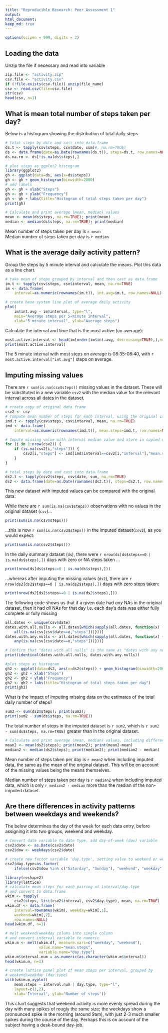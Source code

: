 ```yaml
---
title: "Reproducible Research: Peer Assessment 1"
output: 
html_document:
keep_md: true
---
```

```r
options(scipen = 999, digits = 2)
```
## Loading the data
Unzip the file if necessary and read into variable
```r
zip.file <- "activity.zip"
csv.file <- "activity.csv"
if (!file.exists(csv.file)) unzip(file_name)
csv <- read.csv(file=csv.file)
str(csv)
head(csv, n=1)
```

## What is mean total number of steps taken per day?
Below is a histogram showing the distribution of total daily steps
```r
# total steps by date and cast into data.frame
ds.t <- tapply(csv$steps, csv$date, sum)#, na.rm=TRUE)
ds <- data.frame(date=as.Date(rownames(ds.t)), steps=ds.t, row.names=NULL)
ds.na.rm <- ds[!is.na(ds$steps),]

# plot steps as ggplot2 histogram
library(ggplot2)
gh <- ggplot(data=ds, aes(x=ds$steps))
gh <- gh + geom_histogram(binwidth=2000)
# add labels
gh <- gh + xlab("Steps")
gh <- gh + ylab("Frequency")
gh <- gh + labs(title="Histogram of total steps taken per day")
print(gh)
```
``` r
# Calculate and print average (mean, median) values
mean <- mean(ds$steps, na.rm=TRUE); print(mean)
median <- median(ds$steps, na.rm=TRUE); print(median)
```
Mean number of steps taken per day is `r mean`  
Median number of steps taken per day is `r median`

## What is the average daily activity pattern?
Group the steps by 5 minute interval and calculate the means. Plot this data as a line chart.
``` r
# take mean of steps grouped by interval and then cast as data.frame
im.t <- tapply(csv$steps, csv$interval, mean, na.rm=TRUE)
im <- data.frame(
    interval=as.numeric(rownames(im.t)), int.avg=im.t, row.names=NULL)

# create base system line plot of average daily activity
plot(
    im$int.avg ~ im$interval, type="l",
    main="Average steps per 5-minute interval",
    xlab="5 minute interval", ylab="Average steps")
```

Calculate the interval and time that is the most active (on average):
``` r
most.active.interval <- head(im[order(im$int.avg, decreasing=TRUE),],n=1)
print(most.active.interval)
```
The 5 minute interval with most steps on average is 08:35-08:40, with `r most.active.interval["int.avg"]` steps on average.

## Imputing missing values
There are `r sum(is.na(csv$steps))` missing values in the dataset. These will be substituted in a new variable `csv2` with the median value for the relevant interval across all dates in the dataset.

```r
# create copy of original data frame
csv2 <- csv
# Compute mean number of steps for each interval, using the original csv
imd.t <- tapply(csv$steps, csv$interval, mean, na.rm=TRUE)
imd <- data.frame(
    interval=as.numeric(rownames(imd.t)), mean.steps=imd.t, row.names=NULL)

# Impute missing value with interval median value and store in copied data.frame
for (i in 1:nrow(csv2)) {
    if (is.na(csv2[i,"steps"])) {
        csv2[i,"steps"] <- imd[imd$interval==csv2[i,"interval"],"mean.steps"]
    }
}

# total steps by date and cast into data.frame
ds2.t <- tapply(csv2$steps, csv$date, sum, na.rm=TRUE)
ds2 <- data.frame(date=as.Date(rownames(ds2.t)), steps=ds2.t, row.names=NULL)
```

This new dataset with imputed values can be compared with the original data:

While there are `r sum(is.na(csv$steps))` observations with no values in the original dataset (`csv`)...
```r
print(sum(is.na(csv$steps)))
```
...this is now `r sum(is.na(csv2$steps))` in the imputed dataset(`csv2`), as you would expect:
```r
print(sum(is.na(csv2$steps)))
```

In the daily summary dataset (`ds`), there were `r nrow(ds[ds$steps==0 | is.na(ds$steps),])` days with zero or NA steps taken  ...
```r
print(nrow(ds[ds$steps==0 | is.na(ds$steps),]))
```
...whereas after imputing the missing values (`ds2`), there are `r nrow(ds2[ds2$steps==0 | is.na(ds2$steps),])` days with zero steps taken:
```r
print(nrow(ds2[ds2$steps==0 | is.na(ds2$steps),]))
```

The following code shows us that if a given date had *any* NAs in the original dataset, then it had *all* NAs for that day i.e. each day's data was either fully complete or fully missing

```r
all.dates <- unique(csv$date)
dates.with.all.nulls <- all.dates[which(sapply(all.dates, function(x) {
    all(is.na(csv[csv$date==x,"steps"]))}))]
dates.with.any.nulls <- all.dates[which(sapply(all.dates, function(x) {
    any(is.na(csv[csv$date==x,"steps"]))}))]

# Confirm that "dates with all nulls" is the same as "dates with any nulls"
print(identical(dates.with.all.nulls, dates.with.any.nulls))
```


```r
#plot steps as histogram
gh2 <- ggplot(data=ds2, aes(x=ds2$steps)) + geom_histogram(binwidth=2000)
gh2 <- gh2 + xlab("Steps")
gh2 <- gh2 + ylab("Frequency")
gh2 <- gh2 + labs(title="Histogram of total steps taken per day")
print(gh2)
```

What is the impact of imputing missing data on the estimates of the total daily number of steps?
``` r
sum2 <- sum(ds2$steps); print(sum2);
print(sum2 - sum(ds$steps, na.rm=TRUE))
```
The total number of steps in the imputed dataset is `r sum2`, which is `r sum2 - sum(ds$steps, na.rm=TRUE)` greater than in the original dataset.

``` r
# Calculate and print average (mean, median) values, including difference from the original average values as well as % change
mean2 <- mean(ds2$steps); print(mean2); print(mean2-mean)
median2 <- median(ds2$steps); print(median2); print(median2 - median)

```
Mean number of steps taken per day is `r mean2` when including imputed data, the same as the mean of the original dataset. This will be on account of the missing values being the means themselves.

Median number of steps taken per day is `r median2` when including imputed data, which is only `r median2 - median` more than the median of the non-imputed dataset.


## Are there differences in activity patterns between weekdays and weekends?
The below determines the day of the week for each data entry, before assigning it into two groups, weekend and weekday.
```r
# Convert date variable to date type, add day-of-week (dow) variable
csv2$date <- as.Date(csv2$date)
csv2$dow <- weekdays(csv2$date)

# create new factor variable 'day.type', setting value to weekend or weekday
csv2$day.type=as.factor(
    ifelse(csv2$dow %in% c("Saturday", "Sunday"), "weekend", "weekday"))

library(reshape2)
library(lattice)
# calculate mean steps for each pairing of interval/day.type
# and convert to data.frame
wkim <- tapply(
    csv2$steps, list(csv2$interval, csv2$day.type), mean, na.rm=TRUE)
wkim.df <- data.frame(
    interval=rownames(wkim), weekday=wkim[,1],
    weekend=wkim[,2],
    row.names=NULL)
head(wkim.df, n=1)

# melt weekend/weekday colums into single column
# and convert interval variable to numeric
wkim.m <- melt(wkim.df, measure.vars=c("weekday", "weekend"),
               value.name="mean.steps",
               variable.name="day.type")
wkim.m$interval.num = as.numeric(as.character(wkim.m$interval))
head(wkim.m, n=1)

# create lattice panel plot of mean steps per interval, grouped by
# weekend/weekday (day.type)
with(wkim.m,xyplot(
    mean.steps ~ interval.num | day.type, type="l",
    layout=c(1,2),
    xlab="Interval", ylab="Number of steps"))

```


This chart suggests that weekend activity is more evenly spread during the day with many spikes of rougly the same size; the weekdays show a pronounced spike in the morning (around 9am), with just 2-3 much smaller spikes during the course of the day. Perhaps this is on account of the subject having a desk-bound day-job.